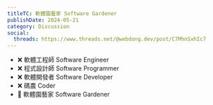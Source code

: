 ```yaml
---
titleTC: 軟體園藝家 Software Gardener
publishDate: 2024-05-21
category: Discussion
social:
  threads: https://www.threads.net/@webdong.dev/post/C7MhnSxhIc7
---
```


- ❌ 軟體工程師 Software Engineer
- ❌ 程式設計師 Software Programmer
- ❌ 軟體開發者 Software Developer
- ❌ 碼農 Coder
- 🌵 軟體園藝家 Software Gardener
